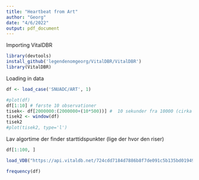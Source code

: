 ```yaml
---
title: "Heartbeat from Art"
author: "Georg"
date: "4/6/2022"
output: pdf_document
---
```


Importing VitalDBR
```r
library(devtools)
install_github('legendenomgeorg/VitalDBR/VitalDBR')
library(VitalDBR)
```

Loading in data
```r
df <- load_case('SNUADC/ART', 1)

```



```r
#plot(df)
df[1:10] # første 10 observationer
tisek<- df[2000000:(2000000+(10*500))] #  10 sekunder fra 10000 (cirka 625 observationer)
tisek2 <- window(df)
tisek2
#plot(tisek2, type='l')
```
Lav algortime der finder starttidspunkter (lige der hvor den riser)


```r
df[1:100, ]
```

```r
load_VDB("https://api.vitaldb.net/724cdd7184d7886b8f7de091c5b135bd01949959.csv.gz")
```

```r
frequency(df)
```

